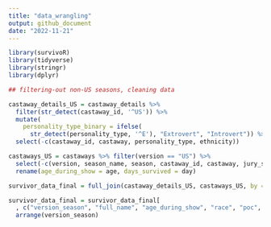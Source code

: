 ```yaml
---
title: "data_wrangling"
output: github_document
date: "2022-11-21"
---
```


```r
library(survivoR)
library(tidyverse)
library(stringr)
library(dplyr)
```

```r
## filtering-out non-US seasons, cleaning data

castaway_details_US = castaway_details %>% 
  filter(str_detect(castaway_id, '^US')) %>%
  mutate(
    personality_type_binary = ifelse(
      str_detect(personality_type, '^E'), "Extrovert", "Introvert")) %>%
  select(-c(castaway_id, castaway, personality_type, ethnicity))

castaways_US = castaways %>% filter(version == "US") %>%
  select(-c(version, season_name, season, castaway_id, castaway, jury_status, original_tribe)) %>%
  rename(age_during_show = age, days_survived = day)

survivor_data_final = full_join(castaway_details_US, castaways_US, by = "full_name")

survivor_data_final = survivor_data_final[
  , c("version_season", "full_name", "age_during_show", "race", "poc", "date_of_birth", "date_of_death", "occupation", "personality_type_binary", "episode", "days_survived", "order", "result")] %>% 
  arrange(version_season)
```

